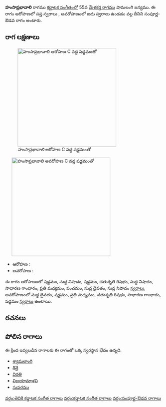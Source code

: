 {{Infobox ragam
	| name          	= హంసాప్రభావాలి
	| synonym	    	= 
	| mela          	= 
	| chakra        	= 
	| janaka        	= 
	| type          	= సంపూర్ణ-ఔడవ
	| arohanam      	= {{svaraC|S|N1|S|R2|N1|G2|M2|P|D1|N1}} 
	| avarohanam    	= {{svaraC|D1|S|M2|R2|G2|S}}
	| jeeva         	=
	| chhaya        	=
	| nyasa         	=
	| vishesha      	= 
	| equivalent  		= 
}}
{{కర్ణాటక సంగీత రాగాలు}}
'''హంసాప్రభావాలి''' రాగము [[కర్ణాటక సంగీతం]]లో 55వ [[మేళకర్త రాగము]] షామలంగి జన్యము.  ఈ రాగం ఆరోహణలో సప్త స్వరాలు , అవరోహణంలో ఐదు స్వరాలు ఉండడం వల్ల దీనిని సంపూర్ణ-ఔడవ రాగం అంటారు.


==రాగ లక్షణాలు==
[[Image:hamsaprabhavali_ar_kb2wiki.png|thumb|right|316px|''హంసాప్రభావాలి'' ఆరోహణ C వద్ద షడ్జమంతో]]
	[[Image:hamsaprabhavali_av_kb2wiki.png|thumb|right|316px|''హంసాప్రభావాలి'' అవరోహణ C వద్ద షడ్జమంతో]]

* ఆరోహణ : {{svaraC|S|N1|S|R2|N1|G2|M2|P|D1|N1}} 
* అవరోహణ : {{svaraC|D1|S|M2|R2|G2|S}}

ఈ రాగం ఆరోహణంలో షడ్జమం, సుద్ద నిషాదం, షడ్జమం, చతుశృతి రిషభం, సుద్ద నిషాదం, సాధారణ  గాంధారం, ప్రతి మధ్యమం, పంచమం, సుద్ద దైవతం, సుద్ద నిషాదం [[స్వరాలు]], అవరోహణంలో సుద్ద దైవతం, షడ్జమం, ప్రతి మధ్యమం, చతుశృతి రిషభం, సాధారణ  గాంధారం, షడ్జమం [[స్వరాలు]] ఉంటాయి.

==రచనలు==



==పోలిన రాగాలు==
ఈ క్రింద ఇవ్వబడిన రాగాలకు ఈ రాగంతో ఒక్క స్వరస్థాన భేదం ఉన్నది.
* [[శ్యామలాంగి]]
* [[ శివై]]
* [[విరతి]]
* [[విజయామాళవి]]
* [[సుపరము]]



[[వర్గం:తెవికి కర్ణాటక సంగీత రాగాలు]]
[[వర్గం:కర్ణాటక సంగీత రాగాలు]]
[[వర్గం:సంపూర్ణ-ఔడవ రాగాలు]]